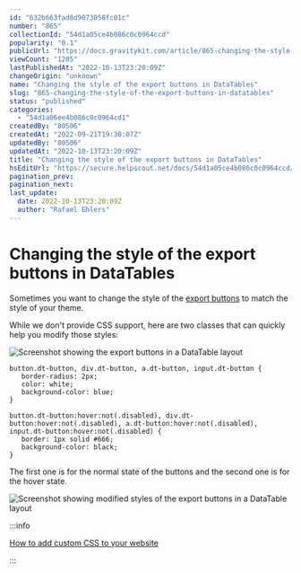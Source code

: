 ```yaml
---
id: "632b663fad8d9073058fc01c"
number: "865"
collectionId: "54d1a05ce4b086c0c0964ccd"
popularity: "0.1"
publicUrl: "https://docs.gravitykit.com/article/865-changing-the-style-of-the-export-buttons-in-datatables"
viewCount: "1205"
lastPublishedAt: "2022-10-13T23:20:09Z"
changeOrigin: "unknown"
name: "Changing the style of the export buttons in DataTables"
slug: "865-changing-the-style-of-the-export-buttons-in-datatables"
status: "published"
categories: 
  - "54d1a06ee4b086c0c0964cd1"
createdBy: "80506"
createdAt: "2022-09-21T19:30:07Z"
updatedBy: "80506"
updatedAt: "2022-10-13T23:20:09Z"
title: "Changing the style of the export buttons in DataTables"
hsEditUrl: "https://secure.helpscout.net/docs/54d1a05ce4b086c0c0964ccd/article/632b663fad8d9073058fc01c"
pagination_prev: 
pagination_next: 
last_update:
  date: 2022-10-13T23:20:09Z
  author: "Rafael Ehlers"
---
```


# Changing the style of the export buttons in DataTables

Sometimes you want to change the style of the [export buttons](https://docs.gravitykit.com/article/710-datatables-buttons) to match the style of your theme.

While we don't provide CSS support, here are two classes that can quickly help you modify those styles:

![Screenshot showing the export buttons in a DataTable layout](https://s3.amazonaws.com/helpscout.net/docs/assets/54c58489e4b051242988532c/images/632b66fcad8d9073058fc028/file-gqvpYx63Vb.png)

```
button.dt-button, div.dt-button, a.dt-button, input.dt-button {
   border-radius: 2px;
   color: white;
   background-color: blue;
}

button.dt-button:hover:not(.disabled), div.dt-button:hover:not(.disabled), a.dt-button:hover:not(.disabled), input.dt-button:hover:not(.disabled) {
   border: 1px solid #666;
   background-color: black;
}
```

The first one is for the normal state of the buttons and the second one is for the hover state.

![Screenshot showing modified styles of the export buttons in a DataTable layout](https://s3.amazonaws.com/helpscout.net/docs/assets/54c58489e4b051242988532c/images/632b675ae5ea7f482dc3d9ce/file-TcQHBh13ta.png)


:::info

[How to add custom CSS to your website](https://docs.gravitykit.com/article/246-adding-custom-css-to-your-website)

:::

 